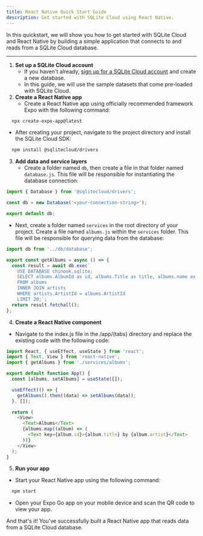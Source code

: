 ```yaml
---
title: React Native Quick Start Guide
description: Get started with SQLite Cloud using React Native.
---
```

In this quickstart, we will show you how to get started with SQLite Cloud and React Native by building a simple application that connects to and reads from a SQLite Cloud database.

---

1. **Set up a SQLite Cloud account**
   - If you haven't already, [sign up for a SQLite Cloud account](https://sqlitecloud.io/register) and create a new database.
   - In this guide, we will use the sample datasets that come pre-loaded with SQLite Cloud.
2. **Create a React Native app**
    - Create a React Native app using officially recommended framework Expo with the following command:
```bash
  npx create-expo-app@latest
```
  - After creating your project, navigate to the project directory and install the SQLite Cloud SDK:
```bash
  npm install @sqlitecloud/drivers
```

3. **Add data and service layers**
    - Create a folder named `db`, then create a file in that folder named `database.js`. This file will be responsible for instantiating the database connection:
```javascript
import { Database } from '@sqlitecloud/drivers';

const db = new Database('<your-connection-string>');

export default db;
```
  - Next, create a folder named `services` in the root directory of your project. Create a file named `albums.js` within the `services` folder. This file will be responsible for querying data from the database:
```javascript
import db from '../db/database';

export const getAlbums = async () => {
  const result = await db.exec`
    USE DATABASE chinook.sqlite;
    SELECT albums.AlbumId as id, albums.Title as title, albums.name as artist
    FROM albums
    INNER JOIN artists
    WHERE artists.ArtistId = albums.ArtistId
    LIMIT 20;`;
  return result.fetchall();
};
```
4. **Create a React Native component**
  - Navigate to the index.js file in the /app/(tabs) directory and replace the existing code with the following code:
```javascript
import React, { useEffect, useState } from 'react';
import { Text, View } from 'react-native';
import { getAlbums } from './services/albums';

export default function App() {
  const [albums, setAlbums] = useState([]);

  useEffect(() => {
    getAlbums().then((data) => setAlbums(data));
  }, []);

  return (
    <View>
      <Text>Albums</Text>
      {albums.map((album) => (
        <Text key={album.id}>{album.title} by {album.artist}</Text>
      ))}
    </View>
  );
}
```

5. **Run your app**
  - Start your React Native app using the following command:
```bash
  npm start
```
  - Open your Expo Go app on your mobile device and scan the QR code to view your app.

And that's it! You've successfully built a React Native app that reads data from a SQLite Cloud database.